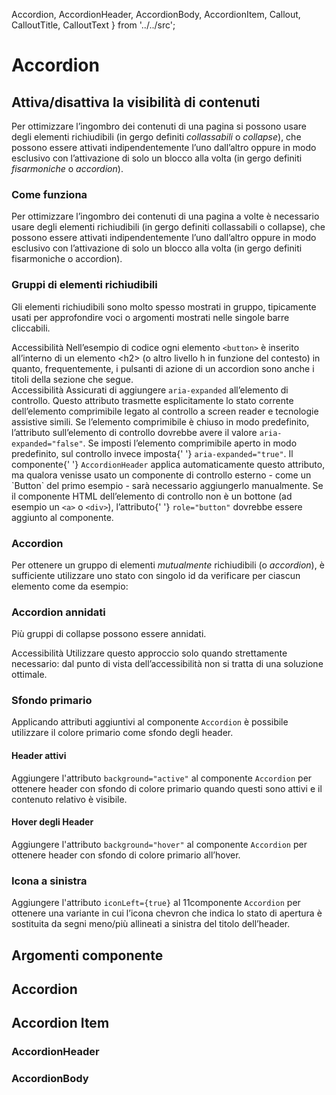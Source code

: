   Accordion,
  AccordionHeader,
  AccordionBody,
  AccordionItem,
  Callout,
  CalloutTitle,
  CalloutText
} from '../../src';

<Meta title='Documentazione/Componenti/Accordion' of={Accordion} />

# Accordion

## Attiva/disattiva la visibilità di contenuti

Per ottimizzare l’ingombro dei contenuti di una pagina si possono usare degli elementi richiudibili (in gergo definiti _collassabili_ o _collapse_), che possono essere attivati indipendentemente l’uno dall’altro oppure in modo esclusivo con l’attivazione di solo un blocco alla volta (in gergo definiti _fisarmoniche_ o _accordion_).

### Come funziona

Per ottimizzare l’ingombro dei contenuti di una pagina a volte è necessario usare degli elementi richiudibili (in gergo definiti collassabili o collapse), che possono essere attivati indipendentemente l’uno dall’altro oppure in modo esclusivo con l’attivazione di solo un blocco alla volta (in gergo definiti fisarmoniche o accordion).

<Canvas>
  <Story id='componenti-accordion--esempi' />
</Canvas>

### Gruppi di elementi richiudibili

Gli elementi richiudibili sono molto spesso mostrati in gruppo, tipicamente usati per approfondire voci o argomenti mostrati nelle singole barre cliccabili.

<div className='docs'>
  <Callout color='success'>
    <CalloutTitle>
      <span className='text'>Accessibilità</span>
    </CalloutTitle>
    <CalloutText>
      Nell’esempio di codice ogni elemento <Code>&lt;button&gt;</Code> è
      inserito all’interno di un elemento &lt;h2&gt; (o altro livello h in
      funzione del contesto) in quanto, frequentemente, i pulsanti di azione di
      un accordion sono anche i titoli della sezione che segue.
    </CalloutText>
  </Callout>
</div>

<Canvas>
  <Story id='componenti-accordion--gruppi-di-elementi-richiudibili' />
</Canvas>

<div className='docs'>
  <Callout color='success'>
    <CalloutTitle>
      <span className='text'>Accessibilità</span>
    </CalloutTitle>
    <CalloutText>
      Assicurati di aggiungere <Code>aria-expanded</Code> all’elemento di
      controllo. Questo attributo trasmette esplicitamente lo stato corrente
      dell’elemento comprimibile legato al controllo a screen reader e
      tecnologie assistive simili. Se l’elemento comprimibile è chiuso in modo
      predefinito, l’attributo sull’elemento di controllo dovrebbe avere il
      valore <Code>aria-expanded="false"</Code>. Se imposti l’elemento
      comprimibile aperto in modo predefinito, sul controllo invece imposta{' '}
      <Code>aria-expanded="true"</Code>. Il componente{' '}
      <Code>AccordionHeader</Code> applica automaticamente questo attributo, ma
      qualora venisse usato un componente di controllo esterno - come un
      `Button` del primo esempio - sarà necessario aggiungerlo manualmente. Se
      il componente HTML dell’elemento di controllo non è un bottone (ad esempio
      un <Code>&lt;a&gt;</Code> o <Code>&lt;div&gt;</Code>), l’attributo{' '}
      <Code>role="button"</Code> dovrebbe essere aggiunto al componente.
    </CalloutText>
  </Callout>
</div>

### Accordion

Per ottenere un gruppo di elementi _mutualmente_ richiudibili (o _accordion_), è sufficiente utilizzare uno stato con singolo id da verificare per ciascun elemento come da esempio:

<Canvas>
  <Story id='componenti-accordion--accordion' />
</Canvas>

### Accordion annidati

Più gruppi di collapse possono essere annidati.

<div className='docs'>
  <Callout color='success'>
    <CalloutTitle>
      <span className='text'>Accessibilità</span>
    </CalloutTitle>
    <CalloutText>
      Utilizzare questo approccio solo quando strettamente necessario: dal punto
      di vista dell’accessibilità non si tratta di una soluzione ottimale.
    </CalloutText>
  </Callout>
</div>

<Canvas>
  <Story id='componenti-accordion--accordion-annidati' />
</Canvas>

### Sfondo primario

Applicando attributi aggiuntivi al componente `Accordion` è possibile utilizzare il colore primario come sfondo degli header.

#### Header attivi

Aggiungere l'attributo `background="active"` al componente `Accordion` per ottenere header con sfondo di colore primario quando questi sono attivi e il contenuto relativo è visibile.

<Canvas>
  <Story id='componenti-accordion--header-attivi' />
</Canvas>

#### Hover degli Header

Aggiungere l'attributo `background="hover"` al componente `Accordion` per ottenere header con sfondo di colore primario all’hover.

<Canvas>
  <Story id='componenti-accordion--header-hover' />
</Canvas>

### Icona a sinistra

Aggiungere l'attributo `iconLeft={true}` al 11componente `Accordion` per ottenere una variante in cui l’icona chevron che indica lo stato di apertura è sostituita da segni meno/più allineati a sinistra del titolo dell’header.

<Canvas>
  <Story id='componenti-accordion--icona-sinistra' />
</Canvas>

## Argomenti componente

## Accordion

<ArgsTable of={Accordion} />

## Accordion Item

<ArgsTable of={AccordionItem} />

### AccordionHeader

<ArgsTable of={AccordionHeader} />

### AccordionBody

<ArgsTable of={AccordionBody} />
